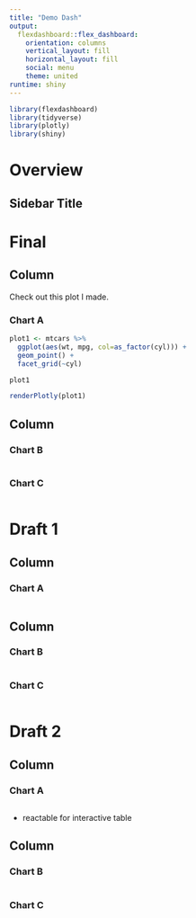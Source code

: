 ```yaml
---
title: "Demo Dash"
output: 
  flexdashboard::flex_dashboard:
    orientation: columns
    vertical_layout: fill
    horizontal_layout: fill
    social: menu
    theme: united
runtime: shiny
---
```


```r
library(flexdashboard)
library(tidyverse)
library(plotly)
library(shiny)
```

Overview
========

Sidebar Title {.sidebar}
------------------------




Final
======================


Column {data-width=550}
-----------------------------------------------------------------------

Check out this plot I made.

### Chart A

```r
plot1 <- mtcars %>% 
  ggplot(aes(wt, mpg, col=as_factor(cyl))) +
  geom_point() +
  facet_grid(~cyl)

plot1

renderPlotly(plot1)
```

Column {data-width=450}
-----------------------------------------------------------------------

### Chart B

```r

```

### Chart C

```r

```

Draft 1
======================

Column {data-width=550}
-----------------------------------------------------------------------

### Chart A

```r

```

Column {data-width=450}
-----------------------------------------------------------------------

### Chart B

```r

```

### Chart C

```r

```


Draft 2
======================

Column {data-width=550}
-----------------------------------------------------------------------

### Chart A

```r

```

- reactable for interactive table

Column {data-width=450}
-----------------------------------------------------------------------

### Chart B

```r

```

### Chart C

```r

```
